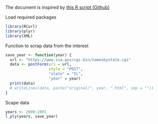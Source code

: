 The document is inspired by [this R script (Github)](https://github.com/hadley/data-baby-names/blob/master/1-download.r)

Load required packages
```r
library(RCurl)
library(plyr)
library(XML)
```
Function to scrap data from the interest
```r
save_year <- function(year) {
  url <- "https://www.ssa.gov/cgi-bin/namesbystate.cgi"
  data <- postForm(uri = url, 
                   style = "POST",
                   "state" = "IL",
                   "year" = year)
  print(data)
  # writeLines(data, paste("original/", year, ".html", sep = ""))
}
```

Scape data
```r
years <- 2000:2001
l_ply(years, save_year)
```

